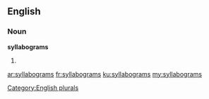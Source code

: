 ==English==

===Noun===
'''syllabograms'''

# {{plural of|syllabogram}}

[[Category:English plurals]]

[[ar:syllabograms]]
[[fr:syllabograms]]
[[ku:syllabograms]]
[[my:syllabograms]]